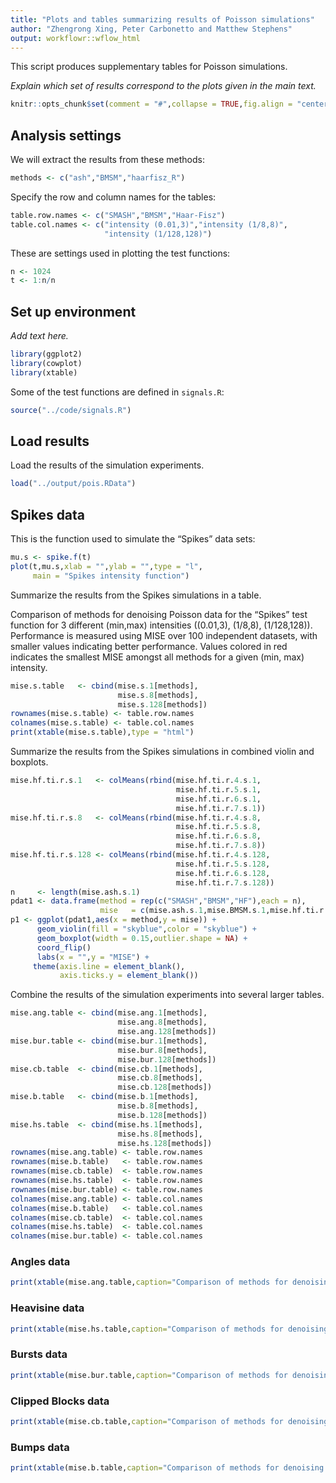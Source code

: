 ```yaml
---
title: "Plots and tables summarizing results of Poisson simulations"
author: "Zhengrong Xing, Peter Carbonetto and Matthew Stephens"
output: workflowr::wflow_html
---
```


This script produces supplementary tables for Poisson simulations.

*Explain which set of results correspond to the plots given in the main
text.*

```r
knitr::opts_chunk$set(comment = "#",collapse = TRUE,fig.align = "center")
```

Analysis settings
-----------------

We will extract the results from these methods:

```r
methods <- c("ash","BMSM","haarfisz_R")
```

Specify the row and column names for the tables:

```r
table.row.names <- c("SMASH","BMSM","Haar-Fisz")
table.col.names <- c("intensity (0.01,3)","intensity (1/8,8)",
                     "intensity (1/128,128)")
```

These are settings used in plotting the test functions:

```r
n <- 1024
t <- 1:n/n
```

Set up environment
------------------

*Add text here.*

```r
library(ggplot2)
library(cowplot)
library(xtable)
```

Some of the test functions are defined in `signals.R`:

```r
source("../code/signals.R")
```

Load results
------------

Load the results of the simulation experiments.

```r
load("../output/pois.RData")
```

Spikes data
-----------

This is the function used to simulate the "Spikes" data sets:


```r
mu.s <- spike.f(t)
plot(t,mu.s,xlab = "",ylab = "",type = "l",
     main = "Spikes intensity function")
```

Summarize the results from the Spikes simulations in a table.

Comparison of methods for denoising Poisson data for the "Spikes"
test function for 3 different (min,max) intensities ((0.01,3),
(1/8,8), (1/128,128)). Performance is measured using MISE over 100
independent datasets, with smaller values indicating better
performance. Values colored in red indicates the smallest MISE amongst
all methods for a given (min, max) intensity.

```r
mise.s.table   <- cbind(mise.s.1[methods],
                        mise.s.8[methods],
                        mise.s.128[methods])
rownames(mise.s.table) <- table.row.names
colnames(mise.s.table) <- table.col.names
print(xtable(mise.s.table),type = "html")
```

Summarize the results from the Spikes simulations in combined violin
and boxplots.

```r
mise.hf.ti.r.s.1   <- colMeans(rbind(mise.hf.ti.r.4.s.1,
                                     mise.hf.ti.r.5.s.1,
                                     mise.hf.ti.r.6.s.1,
	  		                         mise.hf.ti.r.7.s.1))
mise.hf.ti.r.s.8   <- colMeans(rbind(mise.hf.ti.r.4.s.8,
					                 mise.hf.ti.r.5.s.8,
                                     mise.hf.ti.r.6.s.8,
						  	         mise.hf.ti.r.7.s.8))
mise.hf.ti.r.s.128 <- colMeans(rbind(mise.hf.ti.r.4.s.128,
									 mise.hf.ti.r.5.s.128,
                                     mise.hf.ti.r.6.s.128,
									 mise.hf.ti.r.7.s.128))
n     <- length(mise.ash.s.1)
pdat1 <- data.frame(method = rep(c("SMASH","BMSM","HF"),each = n),
 				    mise   = c(mise.ash.s.1,mise.BMSM.s.1,mise.hf.ti.r.s.1))
p1 <- ggplot(pdat1,aes(x = method,y = mise)) +
      geom_violin(fill = "skyblue",color = "skyblue") +
      geom_boxplot(width = 0.15,outlier.shape = NA) +
      coord_flip()
      labs(x = "",y = "MISE") +
     theme(axis.line = element_blank(),
           axis.ticks.y = element_blank())
```

Combine the results of the simulation experiments into several larger
tables.

```r
mise.ang.table <- cbind(mise.ang.1[methods],
                        mise.ang.8[methods],
                        mise.ang.128[methods])
mise.bur.table <- cbind(mise.bur.1[methods],
                        mise.bur.8[methods],
                        mise.bur.128[methods])
mise.cb.table  <- cbind(mise.cb.1[methods],
                        mise.cb.8[methods],
                        mise.cb.128[methods])
mise.b.table   <- cbind(mise.b.1[methods],
                        mise.b.8[methods],
                        mise.b.128[methods])
mise.hs.table  <- cbind(mise.hs.1[methods],
                        mise.hs.8[methods],
                        mise.hs.128[methods])
rownames(mise.ang.table) <- table.row.names
rownames(mise.b.table)   <- table.row.names
rownames(mise.cb.table)  <- table.row.names
rownames(mise.hs.table)  <- table.row.names
rownames(mise.bur.table) <- table.row.names
colnames(mise.ang.table) <- table.col.names
colnames(mise.b.table)   <- table.col.names
colnames(mise.cb.table)  <- table.col.names
colnames(mise.hs.table)  <- table.col.names
colnames(mise.bur.table) <- table.col.names
```

### Angles data

```r
print(xtable(mise.ang.table,caption="Comparison of methods for denoising Poisson data for the ``Angles'' test function for 3 different (min,max) intensities ((0.01,3), (1/8,8), (1/128,128)). Performance is measured using MISE over 100 independent datasets, with smaller values indicating better performance. Values colored in red indicates the smallest MISE amongst all methods for a given (min, max) intensity.",label="table:pois_ang",digits=2),type = "html")
```

### Heavisine data

```r
print(xtable(mise.hs.table,caption="Comparison of methods for denoising Poisson data for the ``Heavisine'' test function for 3 different (min,max) intensities ((0.01,3), (1/8,8), (1/128,128)). Performance is measured using MISE over 100 independent datasets, with smaller values indicating better performance. Values colored in red indicates the smallest MISE amongst all methods for a given (min, max) intensity.",label="table:pois_hs",digits=2),type = "html")
```

### Bursts data

```r
print(xtable(mise.bur.table,caption="Comparison of methods for denoising Poisson data for the ``Bursts'' test function for 3 different (min,max) intensities ((0.01,3), (1/8,8), (1/128,128)). Performance is measured using MISE over 100 independent datasets, with smaller values indicating better performance. Values colored in red indicates the smallest MISE amongst all methods for a given (min, max) intensity.",label="table:pois_bur",digits=2),type = "html")
```

### Clipped Blocks data

```r
print(xtable(mise.cb.table,caption="Comparison of methods for denoising Poisson data for the ``Clipped Blocks'' test function for 3 different (min,max) intensities ((0.01,3), (1/8,8), (1/128,128)). Performance is measured using MISE over 100 independent datasets, with smaller values indicating better performance. Values colored in red indicates the smallest MISE amongst all methods for a given (min, max) intensity.",label="table:pois_cb",digits=2),type = "html")
```

### Bumps data

```r
print(xtable(mise.b.table,caption="Comparison of methods for denoising Poisson data for the ``Bumps'' test function for 3 different (min,max) intensities ((0.01,3), (1/8,8), (1/128,128)). Performance is measured using MISE over 100 independent datasets, with smaller values indicating better performance. Values colored in red indicates the smallest MISE amongst all methods for a given (min, max) intensity.",label="table:pois_b",digits=2),type = "html")
```
